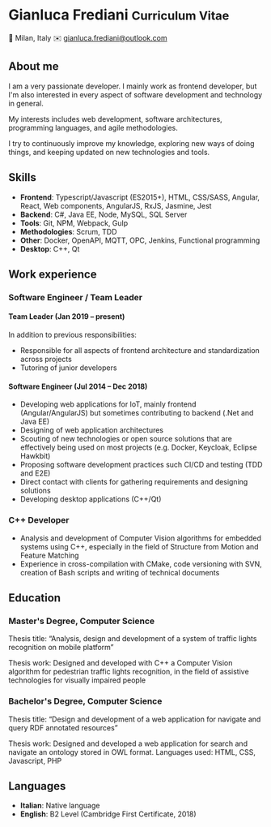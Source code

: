 
# <span>Gianluca Frediani</span> <small>Curriculum Vitae</small>

<div class="contact-infos">
  <span> 📌 Milan, Italy</span>
  <span> ✉️ <a href="mailto:gianluca.frediani@outlook.com">gianluca.frediani@outlook.com</a></span> 
</div>

## About me

I am a very passionate developer. I mainly work as frontend developer, but I'm also interested in every aspect of software development and technology in general.

My interests includes web development, software architectures, programming languages, and agile methodologies.

I try to continuously improve my knowledge, exploring new ways of doing things, and keeping updated on new technologies and tools.

## Skills

- **Frontend**: Typescript/Javascript (ES2015+), HTML, CSS/SASS, Angular, React, Web components, AngularJS, RxJS, Jasmine, Jest
- **Backend**: C#, Java EE, Node, MySQL, SQL Server
- **Tools**: Git, NPM, Webpack, Gulp
- **Methodologies**: Scrum, TDD
- **Other**: Docker, OpenAPI, MQTT, OPC, Jenkins, Functional programming
- **Desktop**: C++, Qt

## Work experience

<CvExperience type="work" start="Jul 2014" end="present" company="Kalpa s.r.l." place="Milan, Italy">

### Software Engineer / Team Leader

#### Team Leader (Jan 2019 &ndash; present)

In addition to previous responsibilities:

- Responsible for all aspects of frontend architecture and standardization across projects
- Tutoring of junior developers

#### Software Engineer (Jul 2014 &ndash; Dec 2018)

- Developing web applications for IoT, mainly frontend (Angular/AngularJS) but sometimes contributing to backend (.Net and Java EE)
- Designing of web application architectures
- Scouting of new technologies or open source solutions that are effectively being used on most projects (e.g. Docker, Keycloak, Eclipse Hawkbit)
- Proposing software development practices such CI/CD and testing (TDD and E2E)
- Direct contact with clients for gathering requirements and designing solutions
- Developing desktop applications (C++/Qt)

</CvExperience>

<CvExperience type="work" start="Dec 2013" end="Jun 2014" company="STMicroelectronics" place="Milan, Italy">

### C++ Developer

- Analysis and development of Computer Vision algorithms for embedded systems using C++, especially in the field of Structure from Motion and Feature Matching
- Experience in cross-compilation with CMake, code versioning with SVN, creation of Bash scripts and writing of technical documents

</CvExperience>

## Education

<CvExperience type="university" start="Oct 2010" end="Jul 2013" university="University of Milan" finalMark="110/110">

### Master's Degree, Computer Science

Thesis title: “Analysis, design and development of a system of traffic lights recognition on mobile platform”

Thesis work: Designed and developed with C++ a Computer Vision algorithm for pedestrian traffic lights recognition, in the field of assistive technologies for visually impaired people

</CvExperience>

<CvExperience type="university" start="Oct 2006" end="Apr 2010" university="University of Milan" finalMark="108/110">

### Bachelor's Degree, Computer Science

Thesis title: “Design and development of a web application for navigate and query RDF annotated resources”

Thesis work: Designed and developed a web application for search and navigate an ontology stored in OWL format. Languages used: HTML, CSS, Javascript, PHP

</CvExperience>

## Languages

- **Italian**: Native language
- **English**: B2 Level (Cambridge First Certificate, 2018)
